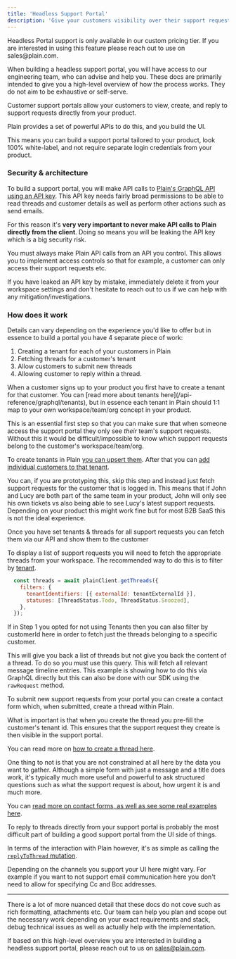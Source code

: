 ```yaml
---
title: 'Headless Support Portal'
description: 'Give your customers visibility over their support requests.'
---
```


<Warning>
Headless Portal support is only available in our custom pricing tier. If you are interested in using this feature please reach out to use on sales@plain.com.

When building a headless support portal, you will have access to our engineering team, who can advise and help you. These docs are primarily intended to give you a high-level overview of how the process works. They do not aim to be exhaustive or self-serve.

</Warning>

Customer support portals allow your customers to view, create, and reply to support requests directly from your product.

Plain provides a set of powerful APIs to do this, and you build the UI.

This means you can build a support portal tailored to your product, look 100% white-label, and not require separate login credentials from your product.

### Security & architecture

To build a support portal, you will make API calls to [Plain's GraphQL API using an API key](/api-reference/graphql/authentication). This API key needs fairly broad permissions to be able to read threads and customer details as well as perform other actions such as send emails.

For this reason it's **very very important to never make API calls to Plain directly from the client**. Doing so means you will be leaking the API key which is a big security risk.

You must always make Plain API calls from an API you control. This allows you to implement access controls so that for example, a customer can only access their support requests etc.

If you have leaked an API key by mistake, immediately delete it from your workspace settings and don't hesitate to reach out to us if we can help with any mitigation/investigations.

### How does it work

Details can vary depending on the experience you'd like to offer but in essence to build a portal you have 4 separate piece of work:

1. Creating a tenant for each of your customers in Plain
2. Fetching threads for a customer's tenant
3. Allow customers to submit new threads
4. Allowing customer to reply within a thread.

<Steps>
<Step title="Creating a tenant for each of your customers in Plain">
When a customer signs up to your product you first have to create a tenant for that customer. You can [read more about tenants here](/api-reference/graphql/tenants), but in essence each tenant in Plain should 1:1 map to your own workspace/team/org concept in your product.

This is an essential first step so that you can make sure that when someone access the support portal they only see _their_ team's support requests. Without this it would be difficult/impossible to know which support requests belong to the customer's workspace/team/org.

To create tenants in Plain [you can upsert them](/api-reference/graphql/tenants/upsert). After that you can [add individual customers to that tenant](/api-reference/graphql/tenants/add-customers).

You can, if you are prototyping this, skip this step and instead just fetch support requests for the customer that is logged in. This means that if John and Lucy are both part of the same team in your product, John will only see his own tickets vs also being able to see Lucy's latest support requests. Depending on your product this might work fine but for most B2B SaaS this is not the ideal experience.

</Step>

<Step title="Fetching threads for a customer's tenant">
Once you have set tenants & threads for all support requests you can fetch them via our API and show them to the customer

To display a list of support requests you will need to fetch the appropriate threads from your workspace. The recommended way to do this is to filter by [tenant](/api-reference/graphql/tenants).

```Javascript
  const threads = await plainClient.getThreads({
    filters: {
      tenantIdentifiers: [{ externalId: tenantExternalId }],
      statuses: [ThreadStatus.Todo, ThreadStatus.Snoozed],
    },
  });
```

If in Step 1 you opted for not using Tenants then you can also filter by customerId here in order to fetch just the threads belonging to a specific customer.

This will give you back a list of threads but not give you back the content of a thread. To do so you must use this query. This will fetch all relevant message timeline entries. This example is showing how to do this via GraphQL directly but this can also be done with our SDK using the `rawRequest` method.

<Snippet file="graphql/get-thread-timeline.mdx" />
</Step>

<Step title="Allow customers to submit new threads">
To submit new support requests from your portal you can create a contact form which, when submitted, create a thread within Plain.

What is important is that when you create the thread you pre-fill the customer's tenant id. This ensures that the support request they create is then visible in the support portal.

You can read more on [how to create a thread here](/api-reference/graphql/threads/create).

One thing to not is that you are not constrained at all here by the data you want to gather. Although a simple form with just a message and a title does work, it's typically much more useful and powerful to ask structured questions such as what the support request is about, how urgent it is and much more.

You can [read more on contact forms, as well as see some real examples here](/contact-forms).

</Step>

<Step title="Allowing customer to reply within a thread.">
To reply to threads directly from your support portal is probably the most difficult part of building a good support portal from the UI side of things.

In terms of the interaction with Plain however, it's as simple as calling the [`replyToThread` mutation](http://localhost:3000/api-reference/graphql/messaging/reply-to-thread).

Depending on the channels you support your UI here might vary. For example if you want to not support email communication here you don't need to allow for specifying Cc and Bcc addresses.

</Step>
</Steps>

---

There is a lot of more nuanced detail that these docs do not cove such as rich formatting, attachments etc. Our team can help you plan and scope out the necessary work depending on your exact requirements and stack, debug technical issues as well as actually help with the implementation.

If based on this high-level overview you are interested in building a headless support portal, please reach out to us on sales@plain.com.
